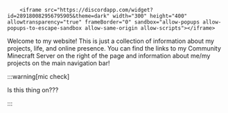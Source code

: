 

<Row  classes="margin-top--md margin-bottom--sm">
<Col width="3">

        <iframe src="https://discordapp.com/widget?id=289180082956795905&theme=dark" width="300" height="400" allowtransparency="true" frameBorder="0" sandbox="allow-popups allow-popups-to-escape-sandbox allow-same-origin allow-scripts"></iframe>

</Col>
<Col width="6">

Welcome to my website! This is just a collection of information about my projects, life, and online presence. You can find the links to my Community Minecraft Server on the right of the page and information about me/my projects on the main navigation bar! 

:::warning[mic check]

Is this thing on???

:::

</Col>
</Row>